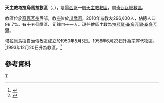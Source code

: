 {{Infobox Roman Catholic diocese
|name=塔拉烏馬拉
|jurisdiction=教區
|latin = Dioecesis Tarahumarensis
|image =
|caption =
|location = [[墨西哥|墨西哥]]
|territory =[[奇瓦瓦州|奇瓦瓦州]]西部
|population =296,000
|rite = [[罗马礼|罗马礼]]
|patron = 
|province = 奇瓦瓦
|established = 1950年
|cathedral =  瓜達盧佩聖母主教座堂
|co-cathedral =
|leadership = 主教
|website =
|patriarch= 
|metropolitan = 
|ordinary = 拉斐爾·桑多瓦爾·桑多瓦爾
|coadjutor archbishop =
|coadjutor bishop =
|auxiliary =
|emeritus =
}}
'''天主教塔拉烏馬拉教區'''（{{lang-la|Dioecesis Tarahumarensis}}、{{lang-es|Diócesis de Tarahumara}}），是[[墨西哥|墨西哥]]一個[[天主教|天主教]][[教區|教區]]，屬[[天主教奇瓦瓦總教區|奇瓦瓦總教區]]。

教區位於[[奇瓦瓦州|奇瓦瓦州]]西部，教座位於[[瓜喬奇|瓜喬奇]]。2010年有教友296,000人，佔總人口96.7%。有十五個堂區、司鐸四十一人。現任教區主教為[[拉斐爾·桑多瓦爾·桑多瓦爾|拉斐爾·桑多瓦爾·桑多瓦爾]]。

塔拉烏馬拉自治傳教區成立於1950年5月6日。1958年6月23日升為宗座代牧區。<ref>{{cite journal
|journal=[[宗座公報|宗座公報]]
|publisher=梵蒂岡出版社
|date=1959年
|volume=51
|title=''Si qua inter''
|page=261
|url=http://www.vatican.va/archive/aas/documents/AAS%2051%20%5B1959%5D%20-%20ocr.pdf
|access-date=2013-09-28
|archive-date=2013-03-03
|archive-url=https://web.archive.org/web/20130303052712/http://www.vatican.va/archive/aas/documents/AAS%2051%20%5B1959%5D%20-%20ocr.pdf
|dead-url=no
}}</ref>1993年12月20日升為教區。<ref>{{Cite web |url=http://www.vatican.va/holy_father/john_paul_ii/apost_constitutions/documents/hf_jp-ii_apc_19931220_tarahumarensis_lt.html |title=升為教區的宗座憲令 |access-date=2013-09-28 |archive-date=2014-05-18 |archive-url=https://web.archive.org/web/20140518002447/http://www.vatican.va/holy_father/john_paul_ii/apost_constitutions/documents/hf_jp-ii_apc_19931220_tarahumarensis_lt.html |dead-url=no }}</ref>

==參考資料==
{{Reflist}}
{{墨西哥天主教教區}}
[[Category:墨西哥天主教教區|T]]